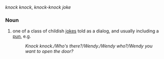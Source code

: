 ''knock knock'', ''knock-knock joke''
===Noun===
#one of a class of childish [[joke]]s told as a dialog, and usually including a [[pun]], e.g.
#:''Knock knock./Who's there?/Wendy./Wendy who?/Wendy you want to open the door?''